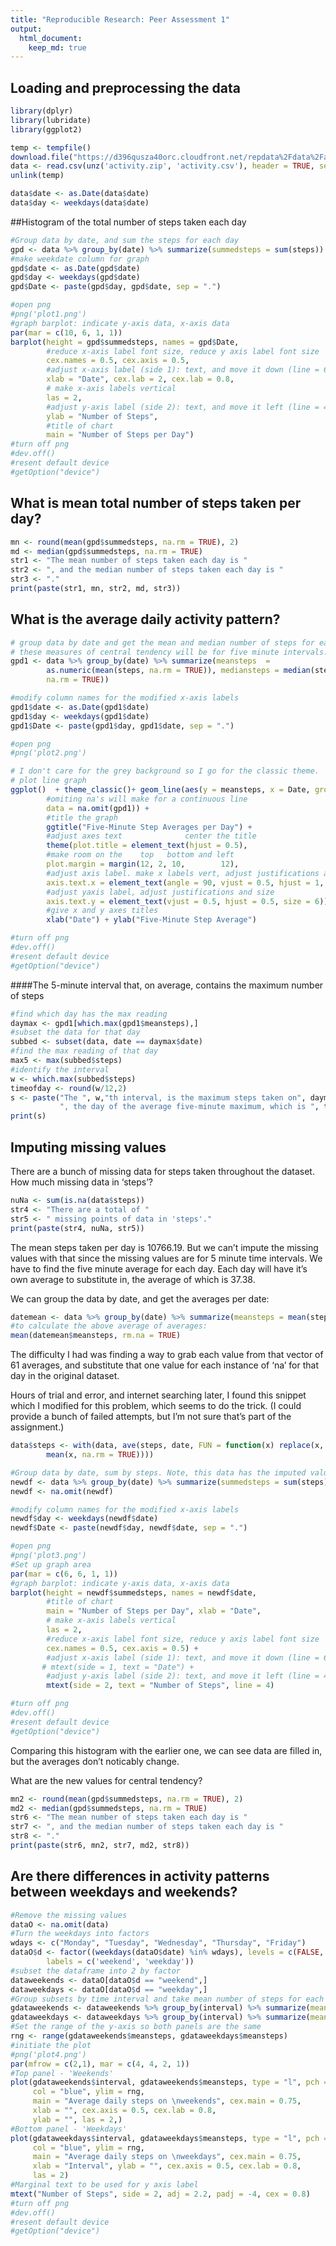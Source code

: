 ```yaml
---
title: "Reproducible Research: Peer Assessment 1"
output: 
  html_document:
    keep_md: true
---
```



## Loading and preprocessing the data

```r
library(dplyr)
library(lubridate)
library(ggplot2)

temp <- tempfile()
download.file("https://d396qusza40orc.cloudfront.net/repdata%2Fdata%2Factivity.zip", temp)
data <- read.csv(unz('activity.zip', 'activity.csv'), header = TRUE, sep = ",", )
unlink(temp)

data$date <- as.Date(data$date)
data$day <- weekdays(data$date)
```

##Histogram of the total number of steps taken each day


```r
#Group data by date, and sum the steps for each day
gpd <- data %>% group_by(date) %>% summarize(summedsteps = sum(steps))
#make weekdate column for graph
gpd$date <- as.Date(gpd$date)
gpd$day <- weekdays(gpd$date)
gpd$Date <- paste(gpd$day, gpd$date, sep = ".")

#open png
#png('plot1.png')
#graph barplot: indicate y-axis data, x-axis data
par(mar = c(10, 6, 1, 1))
barplot(height = gpd$summedsteps, names = gpd$Date, 
        #reduce x-axis label font size, reduce y axis label font size
        cex.names = 0.5, cex.axis = 0.5, 
        #adjust x-axis label (side 1): text, and move it down (line = 6)
        xlab = "Date", cex.lab = 2, cex.lab = 0.8,
        # make x-axis labels vertical
        las = 2,
        #adjust y-axis label (side 2): text, and move it left (line = 4)
        ylab = "Number of Steps",
        #title of chart
        main = "Number of Steps per Day")
#turn off png        
#dev.off()
#resent default device
#getOption("device")
```


## What is mean total number of steps taken per day?
```r
mn <- round(mean(gpd$summedsteps, na.rm = TRUE), 2)
md <- median(gpd$summedsteps, na.rm = TRUE)
str1 <- "The mean number of steps taken each day is "
str2 <- ", and the median number of steps taken each day is "
str3 <- "."
print(paste(str1, mn, str2, md, str3))
```


## What is the average daily activity pattern?


```r
# group data by date and get the mean and median number of steps for each day
# these measures of central tendency will be for five minute intervals.
gpd1 <- data %>% group_by(date) %>% summarize(meansteps  = 
        as.numeric(mean(steps, na.rm = TRUE)), mediansteps = median(steps, 
        na.rm = TRUE))

#modify column names for the modified x-axis labels
gpd1$date <- as.Date(gpd1$date)
gpd1$day <- weekdays(gpd1$date)
gpd1$Date <- paste(gpd1$day, gpd1$date, sep = ".")

#open png
#png('plot2.png')

# I don't care for the grey background so I go for the classic theme.
# plot line graph       
ggplot()  + theme_classic()+ geom_line(aes(y = meansteps, x = Date, group = 1), 
        #omiting na's will make for a continuous line
        data = na.omit(gpd1)) +
        #title the graph
        ggtitle("Five-Minute Step Averages per Day") + 
        #adjust axes text              center the title
        theme(plot.title = element_text(hjust = 0.5),
        #make room on the    top   bottom and left
        plot.margin = margin(12, 2, 10,        12),
        #adjust axis label. make x labels vert, adjust justifications and size
        axis.text.x = element_text(angle = 90, vjust = 0.5, hjust = 1, size = 6),
        #adjust yaxis label, adjust justifications and size
        axis.text.y = element_text(vjust = 0.5, hjust = 0.5, size = 6)) +
        #give x and y axes titles
        xlab("Date") + ylab("Five-Minute Step Average")

#turn off png        
#dev.off()
#resent default device
#getOption("device")
```

####The 5-minute interval that, on average, contains the maximum number of steps

```r
#find which day has the max reading
daymax <- gpd1[which.max(gpd1$meansteps),]
#subset the data for that day
subbed <- subset(data, date == daymax$date)
#find the max reading of that day
max5 <- max(subbed$steps)
#identify the interval
w <- which.max(subbed$steps)
timeofday <- round(w/12,2)
s <- paste("The ", w,"th interval, is the maximum steps taken on", daymax$date,
           ", the day of the average five-minute maximum, which is ", timeofday, "or 3:40 pm.")
print(s)
```


## Imputing missing values

There are a bunch of missing data for steps taken throughout the dataset.
How much missing data in 'steps'?
```r
nuNa <- sum(is.na(data$steps))
str4 <- "There are a total of "
str5 <- " missing points of data in 'steps'."
print(paste(str4, nuNa, str5))
```

The mean steps taken per day is 10766.19. But we can't impute the missing values
with that since the missing values are for 5 minute time intervals. We have
to find the five minute average for each day. Each day will have it's own
average to substitute in, the average of which is 37.38.

We can group the data by date, and get the averages per date:
```r
datemean <- data %>% group_by(date) %>% summarize(meansteps = mean(steps))
#to calculate the above average of averages:
mean(datemean$meansteps, rm.na = TRUE)
```

The difficulty I had was finding a way to grab each value from that vector of
61 averages, and substitute that one value for each instance of 'na' for that
day in the original dataset.

Hours of trial and error, and internet searching later, I found this snippet
which I modified for this problem, which seems to do the trick.
(I could provide a bunch of failed attempts, but I'm not sure that's part of the
assignment.)
```r
data$steps <- with(data, ave(steps, date, FUN = function(x) replace(x, is.na(x), 
        mean(x, na.rm = TRUE))))

```



```r

#Group data by date, sum by steps. Note, this data has the imputed values
newdf <- data %>% group_by(date) %>% summarize(summedsteps = sum(steps))
newdf <- na.omit(newdf)

#modify column names for the modified x-axis labels
newdf$day <- weekdays(newdf$date)
newdf$Date <- paste(newdf$day, newdf$date, sep = ".")

#open png
#png('plot3.png')
#Set up graph area
par(mar = c(6, 6, 1, 1))
#graph barplot: indicate y-axis data, x-axis data
barplot(height = newdf$summedsteps, names = newdf$date, 
        #title of chart
        main = "Number of Steps per Day", xlab = "Date",
        # make x-axis labels vertical
        las = 2,
        #reduce x-axis label font size, reduce y axis label font size
        cex.names = 0.5, cex.axis = 0.5) + 
        #adjust x-axis label (side 1): text, and move it down (line = 6)
       # mtext(side = 1, text = "Date") +
        #adjust y-axis label (side 2): text, and move it left (line = 4)
        mtext(side = 2, text = "Number of Steps", line = 4)

#turn off png        
#dev.off()
#resent default device
#getOption("device")
```

Comparing this histogram with the earlier one, we can see data are filled in, 
but the averages don't noticably change.

What are the new values for central tendency?
```r
mn2 <- round(mean(gpd$summedsteps, na.rm = TRUE), 2)
md2 <- median(gpd$summedsteps, na.rm = TRUE)
str6 <- "The mean number of steps taken each day is "
str7 <- ", and the median number of steps taken each day is "
str8 <- "."
print(paste(str6, mn2, str7, md2, str8))
```

## Are there differences in activity patterns between weekdays and weekends?

```r
#Remove the missing values
dataO <- na.omit(data)
#Turn the weekdays into factors
wdays <- c("Monday", "Tuesday", "Wednesday", "Thursday", "Friday")
dataO$d <- factor((weekdays(dataO$date) %in% wdays), levels = c(FALSE, TRUE), 
        labels = c('weekend', 'weekday'))
#subset the dataframe into 2 by factor
dataweekends <- dataO[dataO$d == "weekend",]
dataweekdays <- dataO[dataO$d == "weekday",]
#Group subsets by time interval and take mean number of steps for each time interval
gdataweekends <- dataweekends %>% group_by(interval) %>% summarize(meansteps = mean(steps))
gdataweekdays <- dataweekdays %>% group_by(interval) %>% summarize(meansteps = mean(steps))
#Set the range of the y-axis so both panels are the same
rng <- range(gdataweekends$meansteps, gdataweekdays$meansteps)
#initiate the plot
#png('plot4.png')
par(mfrow = c(2,1), mar = c(4, 4, 2, 1))
#Top panel - 'Weekends'
plot(gdataweekends$interval, gdataweekends$meansteps, type = "l", pch = 20, 
     col = "blue", ylim = rng,
     main = "Average daily steps on \nweekends", cex.main = 0.75,
     xlab = "", cex.axis = 0.5, cex.lab = 0.8,
     ylab = "", las = 2,)
#Bottom panel - 'Weekdays'
plot(gdataweekdays$interval, gdataweekdays$meansteps, type = "l", pch = 20, 
     col = "blue", ylim = rng,
     main = "Average daily steps on \nweekdays", cex.main = 0.75,
     xlab = "Interval", ylab = "", cex.axis = 0.5, cex.lab = 0.8,
     las = 2)
#Marginal text to be used for y axis label
mtext("Number of Steps", side = 2, adj = 2.2, padj = -4, cex = 0.8)
#turn off png        
#dev.off()
#resent default device
#getOption("device")
```
